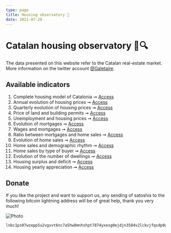 ```yaml
---
type: page
title: Housing observatory 🔬
date: 2021-07-20
---
```



# Catalan housing observatory 🏡🔍

The data presented on this website refer to the Catalan real-estate market. More information on the twitter account [@Galetaire](https://twitter.com/Galetaire).

## Available indicators

1. Complete housing model of Catalonia ➞ [Access](http://catalanhousing.yurop.hns.to/posts/model)
2. Annual evolution of housing prices ➞ [Access](http://catalanhousing.yurop.hns.to/posts/preuanual)
3. Quarterly evolution of housing prices ➞ [Access](http://catalanhousing.yurop.hns.to/posts/preu)
4. Price of land and building permits ➞ [Access](http://catalanhousing.yurop.hns.to/posts/sol_llicencies)
5. Unemployment and housing prices ➞ [Access](http://catalanhousing.yurop.hns.to/posts/ocupacio)
6. Evolution of mortgages ➞ [Access](http://catalanhousing.yurop.hns.to/posts/credit)
7. Wages and mortgages ➞ [Access](http://catalanhousing.yurop.hns.to/posts/salari)
8. Ratio between mortgages and home sales ➞ [Access](http://catalanhousing.yurop.hns.to/posts/ratio_hipoteques)
9. Evolution of home sales ➞ [Access](http://catalanhousing.yurop.hns.to/posts/volum)
10. Home sales and demographic rhythm ➞ [Access](http://catalanhousing.yurop.hns.to/posts/demografia)
11. Home sales by type of buyer ➞ [Access](http://catalanhousing.yurop.hns.to/posts/persona)
12. Evolution of the number of dwellings ➞ [Access](http://catalanhousing.yurop.hns.to/posts/habitatges)
13. Housing surplus and deficit ➞ [Access](http://catalanhousing.yurop.hns.to/posts/diferenciahabitatges)
14. Housing yearly appreciation ➞ [Access](http://catalanhousing.yurop.hns.to/posts/rendibilitat)

## Donate

If you like the project and want to support us, any sending of satoshis to the following bitcoin lightning address will be of great help, thank you very much!

<Image
  src="/images/qrdonacions.png"
  alt="Photo"
  width={771}
  height={249}
  priority
  className="next-image"
/>

```
lnbc1ps07wzepp5u2vgxvt6nc7a5hw8mnhshpt7874yxesg0ejdjn3584v2lckvjfqsdp0g3hkuctrd9hjqnmzwdjhyanpw3hhy6fqfpsky6t5v96xwegxqyjw5q9qtzqqqqqq9qsqsp5pft9elfnv57hgr8nkk7s7ng9zsrqauczgxfxxjhdn30cv69avlysrzjqwryaup9lh50kkranzgcdnn2fgvx390wgj5jd07rwr3vxeje0glcllejaafcm7ya5sqqqqlgqqqqqeqqjqx6yd5jr709dpxkt33xgr9a4t4d9phtrk4slkznp2atm76hfuk8tqk3jwm4dy3hpzu26596j5yxt93lre0tstdywvgrusgfuepy56yxgqc0nt05
```
